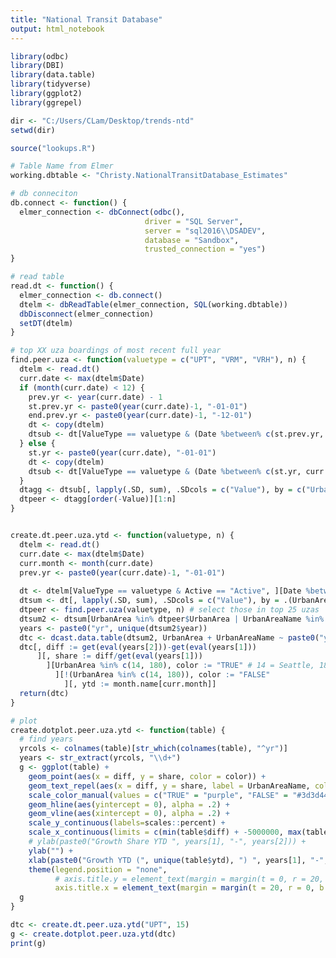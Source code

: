 ```yaml
---
title: "National Transit Database"
output: html_notebook
---
```



```r
library(odbc)
library(DBI)
library(data.table)
library(tidyverse)
library(ggplot2)
library(ggrepel)

dir <- "C:/Users/CLam/Desktop/trends-ntd"
setwd(dir)

source("lookups.R")

# Table Name from Elmer
working.dbtable <- "Christy.NationalTransitDatabase_Estimates"

# db conneciton
db.connect <- function() {
  elmer_connection <- dbConnect(odbc(),
                              driver = "SQL Server",
                              server = "sql2016\\DSADEV",
                              database = "Sandbox",
                              trusted_connection = "yes")
}

# read table
read.dt <- function() {
  elmer_connection <- db.connect()
  dtelm <- dbReadTable(elmer_connection, SQL(working.dbtable))
  dbDisconnect(elmer_connection)
  setDT(dtelm)
}

# top XX uza boardings of most recent full year
find.peer.uza <- function(valuetype = c("UPT", "VRM", "VRH"), n) {
  dtelm <- read.dt()
  curr.date <- max(dtelm$Date)
  if (month(curr.date) < 12) {
    prev.yr <- year(curr.date) - 1
    st.prev.yr <- paste0(year(curr.date)-1, "-01-01")
    end.prev.yr <- paste0(year(curr.date)-1, "-12-01")
    dt <- copy(dtelm)
    dtsub <- dt[ValueType == valuetype & (Date %between% c(st.prev.yr, end.prev.yr)), ]
  } else {
    st.yr <- paste0(year(curr.date), "-01-01")
    dt <- copy(dtelm)
    dtsub <- dt[ValueType == valuetype & (Date %between% c(st.yr, curr.date)), ]
  }
  dtagg <- dtsub[, lapply(.SD, sum), .SDcols = c("Value"), by = c("UrbanAreaName", "UrbanArea")]
  dtpeer <- dtagg[order(-Value)][1:n]
} 


create.dt.peer.uza.ytd <- function(valuetype, n) {
  dtelm <- read.dt()
  curr.date <- max(dtelm$Date)
  curr.month <- month(curr.date)
  prev.yr <- paste0(year(curr.date)-1, "-01-01")
  
  dt <- dtelm[ValueType == valuetype & Active == "Active", ][Date %between% c(prev.yr, curr.date),][month(Date) %in% c(1:curr.month)]
  dtsum <- dt[, lapply(.SD, sum), .SDcols = c("Value"), by = .(UrbanArea, UrbanAreaName, year(Date))]
  dtpeer <- find.peer.uza(valuetype, n) # select those in top 25 uzas
  dtsum2 <- dtsum[UrbanArea %in% dtpeer$UrbanArea | UrbanAreaName %in% c("Bremerton, WA"), ]
  years <- paste0("yr", unique(dtsum2$year))
  dtc <- dcast.data.table(dtsum2, UrbanArea + UrbanAreaName ~ paste0("yr", year), value.var = "Value")
  dtc[, diff := get(eval(years[2]))-get(eval(years[1]))
      ][, share := diff/get(eval(years[1]))
        ][UrbanArea %in% c(14, 180), color := "TRUE" # 14 = Seattle, 180 = Bremerton
          ][!(UrbanArea %in% c(14, 180)), color := "FALSE"
            ][, ytd := month.name[curr.month]]
  return(dtc)
}

# plot
create.dotplot.peer.uza.ytd <- function(table) {
  # find years
  yrcols <- colnames(table)[str_which(colnames(table), "^yr")]
  years <- str_extract(yrcols, "\\d+")
  g <- ggplot(table) +
    geom_point(aes(x = diff, y = share, color = color)) +
    geom_text_repel(aes(x = diff, y = share, label = UrbanAreaName, color = color), size = 2.5) + 
    scale_color_manual(values = c("TRUE" = "purple", "FALSE" = "#3d3d44")) +
    geom_hline(aes(yintercept = 0), alpha = .2) +
    geom_vline(aes(xintercept = 0), alpha = .2) +
    scale_y_continuous(labels=scales::percent) +
    scale_x_continuous(limits = c(min(table$diff) + -5000000, max(table$diff) + 20000000), labels=scales::comma) +
    # ylab(paste0("Growth Share YTD ", years[1], "-", years[2])) +
    ylab("") +
    xlab(paste0("Growth YTD (", unique(table$ytd), ") ", years[1], "-", years[2])) +
    theme(legend.position = "none",
          # axis.title.y = element_text(margin = margin(t = 0, r = 20, b = 0, l = 0)),
          axis.title.x = element_text(margin = margin(t = 20, r = 0, b = 0, l = 0)))
  g
}

dtc <- create.dt.peer.uza.ytd("UPT", 15)
g <- create.dotplot.peer.uza.ytd(dtc)
print(g)

```


